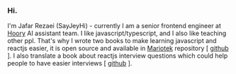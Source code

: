 <h3 style={{ fontSize: '2rem' }}>Hi.</h3>

I'm Jafar Rezaei (SayJeyHi) - currently I am a senior frontend engineer at <a href="http://hoory.com" target="_blank">Hoory</a> AI assistant team. I like javascript/typescript, and I also like teaching other ppl. That's why I wrote two books to make learning javascript and reactjs easier,
it is open source and available in <a href="http://mariotek.ir" target="_blank">Mariotek</a> repository [ <a href="https://github.com/Mariotek/BetterUnderstandingOfJavascript" target="_blank">github</a> ]. I also translate a book about reactjs interview questions which could help people
to have easier interviews [ <a href="https://github.com/Mariotek/reactjs-persian-interview-questions" target="blacnk">github</a> ].
